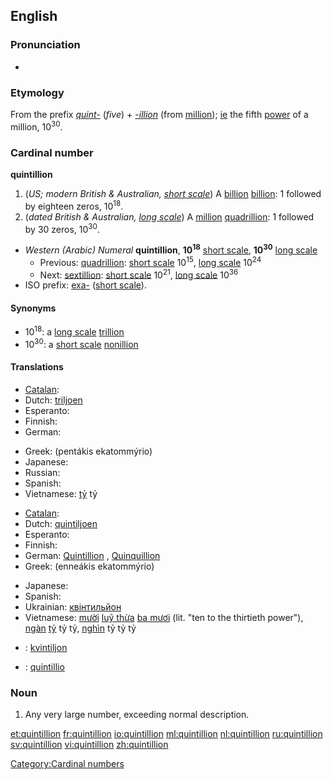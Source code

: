 {{also|Quintillion}}
==English==

===Pronunciation===
* {{audio|en-us-quintillion.ogg|Audio (US)}}
*: {{rhymes|ɪljən}}

===Etymology===
From the prefix ''[[quint-]]'' (''five'') + ''[[-illion]]'' (from [[million]]); [[ie]] the fifth [[power]] of a million, 10<sup>30</sup>.

===Cardinal number===
'''quintillion'''

# (''US; modern British & Australian, [[w:Long and short scales|short scale]]'') A [[billion]] [[billion]]: 1 followed by eighteen zeros, 10<sup>18</sup>.
# (''dated British & Australian, [[w:Long and short scales|long scale]]'') A [[million]] [[quadrillion]]: 1 followed by 30 zeros, 10<sup>30</sup>.

* ''Western (Arabic) Numeral'' '''quintillion''', '''10<sup>18</sup>''' [[w:Long and short scales|short scale]], '''10<sup>30</sup>''' [[w:Long and short scales|long scale]]
** Previous: [[quadrillion]]: [[w:Long and short scales|short scale]] 10<sup>15</sup>, [[w:Long and short scales|long scale]] 10<sup>24</sup>
** Next: [[sextillion]]: [[w:Long and short scales|short scale]] 10<sup>21</sup>, [[w:Long and short scales|long scale]] 10<sup>36</sup>
* ISO prefix: [[exa-]] ([[w:Long and short scales|short scale]]).

====Synonyms====
* 10<sup>18</sup>: a [[w:Long and short scales|long scale]] [[trillion]]
* 10<sup>30</sup>: a [[w:Long and short scales|short scale]] [[nonillion]]

====Translations====
{{trans-top|a billion billion, 10<sup>18</sup>}}
* [[Catalan]]: {{t+|ca|trilió}}
* Dutch: [[triljoen]]
* Esperanto: {{t-|eo|triiliono|xs=Esperanto}}
* Finnish: {{t|fi|triljoona}}
* German: {{t+|de|Trillion|f}}
{{trans-mid}}
* Greek: {{t|el|πεντάκις εκατομμύριο|n|sc=Grek}} (pentákis ekatommýrio)
* Japanese: {{t|ja|百京|tr=hyakkei|sc=Jpan}}
* Russian: {{t+|ru|квинтиллион|m|tr=kvintillión|sc=Cyrl}}
* Spanish: {{t|es|trillón|m}}
* Vietnamese: [[tỷ]] tỷ
{{trans-bottom}}

{{trans-top|a million quadrillion, 10<sup>30</sup>}}
* [[Catalan]]: {{t-|ca|quintilió}}
* Dutch: [[quintiljoen]]
* Esperanto: {{t-|eo|kviniliono|xs=Esperanto}}
* Finnish: {{t|fi|kvintiljoona}}
* German: [[Quintillion]] {{f}}, [[Quinquillion]] {{f}}
* Greek: {{t|el|εννεάκις εκατομμύριο|n|sc=Grek}} (enneákis ekatommýrio)
{{trans-mid}}
* Japanese: {{t|ja|百穣|tr=hyaku-jō|sc=Jpan}}
* Spanish: {{t|es|quintillón|m}}
* Ukrainian: [[квінтильйон]]
* Vietnamese: [[mười]] [[luỹ thừa]] [[ba mươi]] (lit. "ten to the thirtieth power"), [[ngàn]] [[tỷ]] tỷ tỷ, [[nghìn]] tỷ tỷ tỷ
{{trans-bottom}}

{{checktrans}}
* {{ttbc|Estonian}}: [[kvintiljon]]
* {{ttbc|Latin}}: [[quintillio]]

===Noun===
{{en-noun}}

# {{context|figurative|slang}} Any very large number, exceeding normal description.

[[Category:Cardinal numbers]]

[[et:quintillion]]
[[fr:quintillion]]
[[io:quintillion]]
[[ml:quintillion]]
[[nl:quintillion]]
[[ru:quintillion]]
[[sv:quintillion]]
[[vi:quintillion]]
[[zh:quintillion]]
